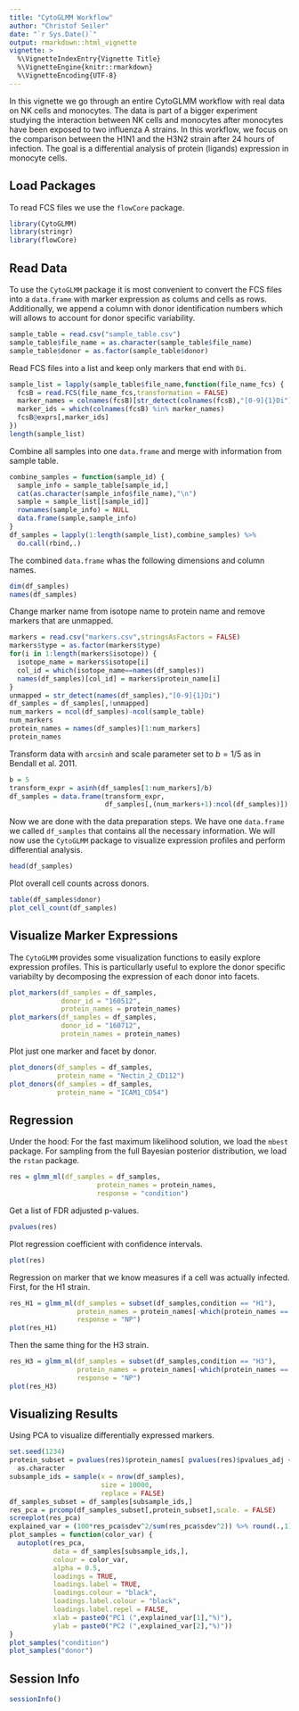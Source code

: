 ```yaml
---
title: "CytoGLMM Workflow"
author: "Christof Seiler"
date: "`r Sys.Date()`"
output: rmarkdown::html_vignette
vignette: >
  %\VignetteIndexEntry{Vignette Title}
  %\VignetteEngine{knitr::rmarkdown}
  %\VignetteEncoding{UTF-8}
---
```


In this vignette we go through an entire CytoGLMM workflow with real data on NK cells and monocytes. The data is part of a bigger experiment studying the interaction between NK cells and monocytes after monocytes have been exposed to two influenza A strains. In this workflow, we focus on the comparison between the H1N1 and the H3N2 strain after 24 hours of infection. The goal is a differential analysis of protein (ligands) expression in monocyte cells.

## Load Packages

To read FCS files we use the `flowCore` package.

```r
library(CytoGLMM)
library(stringr)
library(flowCore)
```

## Read Data

To use the `CytoGLMM` package it is most convenient to convert the FCS files into a `data.frame` with marker expression as colums and cells as rows. Additionally, we append a column with donor identification numbers which will allows to account for donor specific variability.

```r
sample_table = read.csv("sample_table.csv")
sample_table$file_name = as.character(sample_table$file_name)
sample_table$donor = as.factor(sample_table$donor)
```

Read FCS files into a list and keep only markers that end with `Di`.

```r
sample_list = lapply(sample_table$file_name,function(file_name_fcs) {
  fcsB = read.FCS(file_name_fcs,transformation = FALSE)
  marker_names = colnames(fcsB)[str_detect(colnames(fcsB),"[0-9]{1}Di")]
  marker_ids = which(colnames(fcsB) %in% marker_names)
  fcsB@exprs[,marker_ids]
})
length(sample_list)
```

Combine all samples into one `data.frame` and merge with information from sample table.

```r
combine_samples = function(sample_id) {
  sample_info = sample_table[sample_id,]
  cat(as.character(sample_info$file_name),"\n")
  sample = sample_list[[sample_id]]
  rownames(sample_info) = NULL
  data.frame(sample,sample_info)
}
df_samples = lapply(1:length(sample_list),combine_samples) %>%
  do.call(rbind,.)
```

The combined `data.frame` whas the following dimensions and column names.

```r
dim(df_samples)
names(df_samples)
```

Change marker name from isotope name to protein name and remove markers that are unmapped.

```r
markers = read.csv("markers.csv",stringsAsFactors = FALSE)
markers$type = as.factor(markers$type)
for(i in 1:length(markers$isotope)) {
  isotope_name = markers$isotope[i]
  col_id = which(isotope_name==names(df_samples))
  names(df_samples)[col_id] = markers$protein_name[i]
}
unmapped = str_detect(names(df_samples),"[0-9]{1}Di")
df_samples = df_samples[,!unmapped]
num_markers = ncol(df_samples)-ncol(sample_table)
num_markers
protein_names = names(df_samples)[1:num_markers]
protein_names
```

Transform data with ``arcsinh`` and scale parameter set to $b = 1/5$ as in Bendall et al. 2011.

```r
b = 5
transform_expr = asinh(df_samples[1:num_markers]/b)
df_samples = data.frame(transform_expr,
                        df_samples[,(num_markers+1):ncol(df_samples)])
```

Now we are done with the data preparation steps. We have one `data.frame` we called `df_samples` that contains all the necessary information. We will now use the `CytoGLMM` package to visualize expression profiles and perform differential analysis.

```r
head(df_samples)
```

Plot overall cell counts across donors.

```r
table(df_samples$donor)
plot_cell_count(df_samples)
```

## Visualize Marker Expressions

The `CytoGLMM` provides some visualization functions to easily explore expression profiles. This is particullarly useful to explore the donor specific variabilty by decomposing the expression of each donor into facets.

```r
plot_markers(df_samples = df_samples,
             donor_id = "160512",
             protein_names = protein_names)
plot_markers(df_samples = df_samples,
             donor_id = "160712",
             protein_names = protein_names)
```

Plot just one marker and facet by donor.

```r
plot_donors(df_samples = df_samples,
            protein_name = "Nectin_2_CD112")
plot_donors(df_samples = df_samples,
            protein_name = "ICAM1_CD54")
```

## Regression

Under the hood: For the fast maximum likelihood solution, we load the `mbest` package. For sampling from the full Bayesian posterior distribution, we load the `rstan` package.

```r
res = glmm_ml(df_samples = df_samples,
                      protein_names = protein_names,
                      response = "condition")
```

Get a list of FDR adjusted p-values.

```r
pvalues(res)
```

Plot regression coefficient with confidence intervals.

```r
plot(res)
```

Regression on marker that we know measures if a cell was actually infected. First, for the H1 strain.

```r
res_H1 = glmm_ml(df_samples = subset(df_samples,condition == "H1"),
                 protein_names = protein_names[-which(protein_names == "NP")],
                 response = "NP")
plot(res_H1)
```

Then the same thing for the H3 strain.

```r
res_H3 = glmm_ml(df_samples = subset(df_samples,condition == "H3"),
                 protein_names = protein_names[-which(protein_names == "NP")],
                 response = "NP")
plot(res_H3)
```

## Visualizing Results

Using PCA to visualize differentially expressed markers.

```r
set.seed(1234)
protein_subset = pvalues(res)$protein_names[ pvalues(res)$pvalues_adj < 0.01 ] %>% 
  as.character
subsample_ids = sample(x = nrow(df_samples),
                       size = 10000,
                       replace = FALSE)
df_samples_subset = df_samples[subsample_ids,]
res_pca = prcomp(df_samples_subset[,protein_subset],scale. = FALSE)
screeplot(res_pca)
explained_var = (100*res_pca$sdev^2/sum(res_pca$sdev^2)) %>% round(.,1)
plot_samples = function(color_var) {
  autoplot(res_pca, 
           data = df_samples[subsample_ids,], 
           colour = color_var, 
           alpha = 0.5,
           loadings = TRUE, 
           loadings.label = TRUE,
           loadings.colour = "black",
           loadings.label.colour = "black",
           loadings.label.repel = FALSE,
           xlab = paste0("PC1 (",explained_var[1],"%)"),
           ylab = paste0("PC2 (",explained_var[2],"%)"))
}
plot_samples("condition")
plot_samples("donor")
```

## Session Info

```r
sessionInfo()
```
